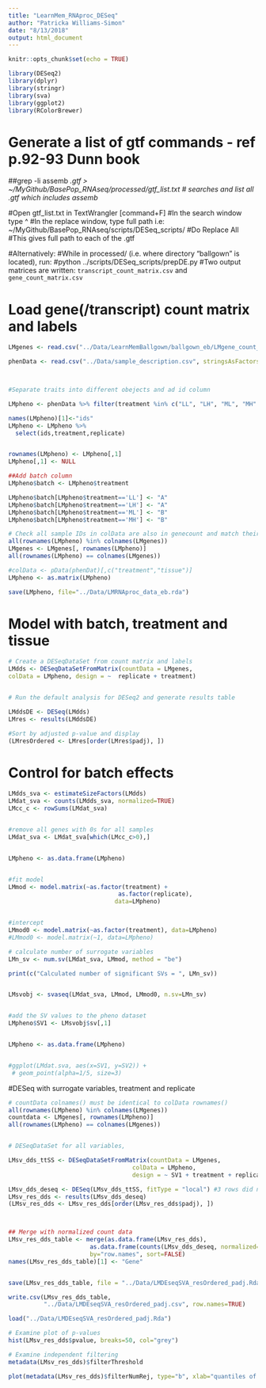 ```yaml
---
title: "LearnMem_RNAproc_DESeq"
author: "Patricka Williams-Simon"
date: "8/13/2018"
output: html_document
---
```


```r
knitr::opts_chunk$set(echo = TRUE)

library(DESeq2)
library(dplyr)
library(stringr)
library(sva)
library(ggplot2)
library(RColorBrewer)

```

# Generate a list of gtf commands - ref p.92-93 Dunn book

##grep -li assemb *.gtf > ~/MyGithub/BasePop_RNAseq/processed/gtf_list.txt
# searches and list all .gtf which includes assemb*

#Open gtf_list.txt in TextWrangler [command+F]
#In the search window type ^
#In the replace window, type full path i.e: ~/MyGithub/BasePop_RNAseq/scripts/DESeq_scripts/
#Do Replace All
#This gives full path to each of the .gtf

#Alternatively:
#While in processed/ (i.e. where directory "ballgown" is located), run:
#python ../scripts/DESeq_scripts/prepDE.py
#Two output matrices are written: `transcript_count_matrix.csv` and `gene_count_matrix.csv`



# Load gene(/transcript) count matrix and labels

```r
LMgenes <- read.csv("../Data/LearnMemBallgown/ballgown_eb/LMgene_count_matrix_eb.csv", row.names="gene_id")

phenData <- read.csv("../Data/sample_description.csv", stringsAsFactors = FALSE)



#Separate traits into different obejects and ad id column 

LMpheno <- phenData %>% filter(treatment %in% c("LL", "LH", "ML", "MH" ))

names(LMpheno)[1]<-"ids"
LMpheno <- LMpheno %>%
  select(ids,treatment,replicate)


rownames(LMpheno) <- LMpheno[,1]
LMpheno[,1] <- NULL

##Add batch column
LMpheno$batch <- LMpheno$treatment

LMpheno$batch[LMpheno$treatment=='LL'] <- "A"
LMpheno$batch[LMpheno$treatment=='LH'] <- "A"
LMpheno$batch[LMpheno$treatment=='ML'] <- "B"
LMpheno$batch[LMpheno$treatment=='MH'] <- "B"

# Check all sample IDs in colData are also in genecount and match their orders
all(rownames(LMpheno) %in% colnames(LMgenes))
LMgenes <- LMgenes[, rownames(LMpheno)]
all(rownames(LMpheno) == colnames(LMgenes))

#colData <- pData(phenDat)[,c("treatment","tissue")]
LMpheno <- as.matrix(LMpheno)

save(LMpheno, file="../Data/LMRNAproc_data_eb.rda")

```

# Model with batch, treatment and tissue

```r
# Create a DESeqDataSet from count matrix and labels
LMdds <- DESeqDataSetFromMatrix(countData = LMgenes,
colData = LMpheno, design = ~  replicate + treatment)


# Run the default analysis for DESeq2 and generate results table

LMddsDE <- DESeq(LMdds)
LMres <- results(LMddsDE)

#Sort by adjusted p-value and display
(LMresOrdered <- LMres[order(LMres$padj), ])


```

# Control for batch effects

```r
LMdds_sva <- estimateSizeFactors(LMdds)
LMdat_sva <- counts(LMdds_sva, normalized=TRUE)
LMcc_c <- rowSums(LMdat_sva)


#remove all genes with 0s for all samples
LMdat_sva <- LMdat_sva[which(LMcc_c>0),]


LMpheno <- as.data.frame(LMpheno)


#fit model
LMmod <- model.matrix(~as.factor(treatment) +
                               as.factor(replicate),
                              data=LMpheno)


#intercept
LMmod0 <- model.matrix(~as.factor(treatment), data=LMpheno) 
#LMmod0 <- model.matrix(~1, data=LMpheno) 

# calculate number of surrogate variables
LMn_sv <- num.sv(LMdat_sva, LMmod, method = "be")

print(c("Calculated number of significant SVs = ", LMn_sv))


LMsvobj <- svaseq(LMdat_sva, LMmod, LMmod0, n.sv=LMn_sv)


#add the SV values to the pheno dataset
LMpheno$SV1 <- LMsvobj$sv[,1]


LMpheno <- as.data.frame(LMpheno)


#ggplot(LMdat.sva, aes(x=SV1, y=SV2)) +
 # geom_point(alpha=1/5, size=3)

```

#DESeq with surrogate variables, treatment and replicate


```r
# countData colnames() must be identical to colData rownames()
all(rownames(LMpheno) %in% colnames(LMgenes))
countdata <- LMgenes[, rownames(LMpheno)]
all(rownames(LMpheno) == colnames(LMgenes))


# DESeqDataSet for all variables,

LMsv_dds_ttSS <- DESeqDataSetFromMatrix(countData = LMgenes, 
                                   colData = LMpheno, 
                                   design = ~ SV1 + treatment + replicate)

LMsv_dds_deseq <- DESeq(LMsv_dds_ttSS, fitType = "local") #3 rows did not converge in beta
LMsv_res_dds <- results(LMsv_dds_deseq)
(LMsv_res_dds <- LMsv_res_dds[order(LMsv_res_dds$padj), ])



## Merge with normalized count data
LMsv_res_dds_table <- merge(as.data.frame(LMsv_res_dds), 
                       as.data.frame(counts(LMsv_dds_deseq, normalized=TRUE)), 
                       by="row.names", sort=FALSE)
names(LMsv_res_dds_table)[1] <- "Gene"


save(LMsv_res_dds_table, file = "../Data/LMDEseqSVA_resOrdered_padj.Rda")

write.csv(LMsv_res_dds_table, 
          "../Data/LMDEseqSVA_resOrdered_padj.csv", row.names=TRUE)

load("../Data/LMDEseqSVA_resOrdered_padj.Rda")

# Examine plot of p-values
hist(LMsv_res_dds$pvalue, breaks=50, col="grey")

# Examine independent filtering
metadata(LMsv_res_dds)$filterThreshold

plot(metadata(LMsv_res_dds)$filterNumRej, type="b", xlab="quantiles of baseMean", ylab="number of rejections")
```

